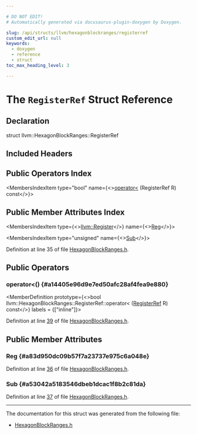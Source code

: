 ```yaml
---

# DO NOT EDIT!
# Automatically generated via docusaurus-plugin-doxygen by Doxygen.

slug: /api/structs/llvm/hexagonblockranges/registerref
custom_edit_url: null
keywords:
  - doxygen
  - reference
  - struct
toc_max_heading_level: 3

---
```





# The `RegisterRef` Struct Reference

<DoxygenPage pluginConfig={pluginConfig}>



## Declaration

<CodeBlock>struct llvm::HexagonBlockRanges::RegisterRef</CodeBlock>

## Included Headers

<IncludesList>
<IncludesListItem
  filePath="Target/Hexagon/HexagonBlockRanges.h"
  permalink="/docs/api/files/lib/lib/target/lib/target/hexagon/hexagonblockranges-h"
  isLocal="true" />
</IncludesList>

## Public Operators Index

<MembersIndex>

<MembersIndexItem
  type="bool"
  name={<><a href="#a14405e96d9e7ed50afc28af4fea9e880">operator&lt;</a> (RegisterRef R) const</>}>
</MembersIndexItem>

</MembersIndex>

## Public Member Attributes Index

<MembersIndex>

<MembersIndexItem
  type={<><a href="/docs/api/classes/llvm/register">llvm::Register</a></>}
  name={<><a href="#a83d950dc09b57f7a23737e975c6a048e">Reg</a></>}>
</MembersIndexItem>

<MembersIndexItem
  type="unsigned"
  name={<><a href="#a53042a5183546dbeb1dcac1f8b2c81da">Sub</a></>}>
</MembersIndexItem>

</MembersIndex>


Definition at line 35 of file <a href="/docs/api/files/lib/lib/target/lib/target/hexagon/hexagonblockranges-h">HexagonBlockRanges.h</a>.

<SectionDefinition>

## Public Operators

### operator&lt;() {#a14405e96d9e7ed50afc28af4fea9e880}

<MemberDefinition
  prototype={<>bool llvm::HexagonBlockRanges::RegisterRef::operator&lt; (<a href="/docs/api/structs/llvm/hexagonblockranges/registerref">RegisterRef</a> R) const</>}
  labels = {["inline"]}>

Definition at line <a href="/docs/api/files/lib/lib/target/lib/target/hexagon/hexagonblockranges-h/#l00039">39</a> of file <a href="/docs/api/files/lib/lib/target/lib/target/hexagon/hexagonblockranges-h">HexagonBlockRanges.h</a>.
</MemberDefinition>

</SectionDefinition>

<SectionDefinition>

## Public Member Attributes

### Reg {#a83d950dc09b57f7a23737e975c6a048e}

<MemberDefinition
  prototype="llvm::Register llvm::HexagonBlockRanges::RegisterRef::Reg">

Definition at line <a href="/docs/api/files/lib/lib/target/lib/target/hexagon/hexagonblockranges-h/#l00036">36</a> of file <a href="/docs/api/files/lib/lib/target/lib/target/hexagon/hexagonblockranges-h">HexagonBlockRanges.h</a>.
</MemberDefinition>

### Sub {#a53042a5183546dbeb1dcac1f8b2c81da}

<MemberDefinition
  prototype="unsigned llvm::HexagonBlockRanges::RegisterRef::Sub">

Definition at line <a href="/docs/api/files/lib/lib/target/lib/target/hexagon/hexagonblockranges-h/#l00037">37</a> of file <a href="/docs/api/files/lib/lib/target/lib/target/hexagon/hexagonblockranges-h">HexagonBlockRanges.h</a>.
</MemberDefinition>

</SectionDefinition>

<hr/>

The documentation for this struct was generated from the following file:

<ul>
<li><a href="/docs/api/files/lib/lib/target/lib/target/hexagon/hexagonblockranges-h">HexagonBlockRanges.h</a></li>
</ul>

</DoxygenPage>
